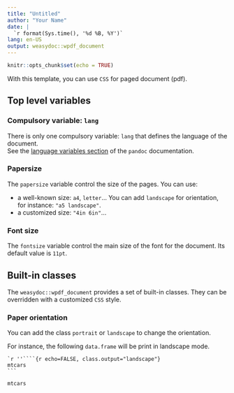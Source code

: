 ```yaml
---
title: "Untitled"
author: "Your Name"
date: |
  `r format(Sys.time(), '%d %B, %Y')`
lang: en-US
output: weasydoc::wpdf_document
---
```


```r
knitr::opts_chunk$set(echo = TRUE)
```

With this template, you can use `CSS` for paged document (pdf).

## Top level variables

### Compulsory variable: `lang`

There is only one compulsory variable: `lang` that defines the language of the document.  
See the [language variables section](http://pandoc.org/MANUAL.html#language-variables) of the `pandoc` documentation.

### Papersize

The `papersize` variable control the size of the pages. You can use:

- a well-known size: `a4`, `letter`... 
You can add `landscape` for orientation, for instance: `"a5 landscape"`.
- a customized size: `"4in 6in"`...

### Font size

The `fontsize` variable control the main size of the font for the document. Its default value is `11pt`.

## Built-in classes

The `weasydoc::wpdf_document` provides a set of built-in classes. They can be overridden with a customized `CSS` style.

### Paper orientation

You can add the class `portrait` or `landscape` to change the orientation.

For instance, the following `data.frame` will be print in landscape mode.

    `r ''````{r echo=FALSE, class.output="landscape"}
    mtcars
    ```

```r
mtcars
```


